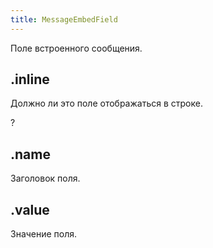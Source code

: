 ```yaml
---
title: MessageEmbedField
---
```



Поле встроенного сообщения.

## .inline

Должно ли это поле отображаться в строке.

?<MdnRef dataType="Boolean" />

## .name

Заголовок поля.

<MdnRef dataType="String" />

## .value

Значение поля.

<MdnRef dataType="String" />
